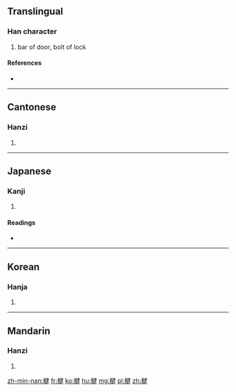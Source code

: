 ==Translingual==

===Han character===
{{Han char|rn=75|rad=木|as=09|sn=13|four=4594<sub>4</sub>|canj=木弓大手 (DNKQ)}}

# bar of door, bolt of lock

====References====
* {{Han ref|kx=0539.180|dkj=15136|dj=0927.040|hdz=21240.020|uh=6957|ud=26967|bh=DDD4|bd=56788}}

----

==Cantonese==

===Hanzi===
{{yue-hanzi|jyut=|y=kin2}}

# {{defn|lang=yue|sort=木09}}

----

==Japanese==

===Kanji===
{{ja-kanji|grade=|rs=木09}}

# {{defn|lang=ja|sort=木09}}

====Readings====
* {{ja-readings|on=[[けん]] (ken), [[ごん]] (gon)|kun=[[かんぬき]] (kannuki)}}

----

==Korean==

===Hanja===
{{ko-hanja|hangeul=건|eumhun=|rv=geon|mr=kŏn|y=ken}}

# {{defn|lang=ko|sort=木09}}

----

==Mandarin==

===Hanzi===
{{cmn-hanzi|pin=[[jiǎn]] ([[jian3]]), [[jiàn]] ([[jian4]])|wg=chien<sup>3</sup>, chien<sup>4</sup>}}

# {{defn|lang=cmn|sort=木09}}

[[zh-min-nan:楗]]
[[fr:楗]]
[[ko:楗]]
[[hu:楗]]
[[mg:楗]]
[[pl:楗]]
[[zh:楗]]